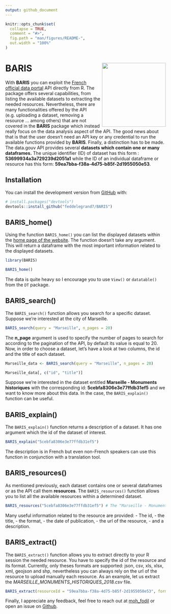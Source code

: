 ```yaml
---
output: github_document
---
```


<!-- README.md is generated from README.Rmd. Please edit that file -->

```r
knitr::opts_chunk$set(
  collapse = TRUE,
  comment = "#>",
  fig.path = "man/figures/README-",
  out.width = "100%"
)
```
# BARIS <a><img src='man/figures/hex.png' align="right" height="200" /></a>

<!-- badges: start -->

<!-- badges: end -->

With **BARIS** you can exploit the [French official data portal](www.data.gouv.fr) API directly from R. The package offers several capabilities, from listing the available datasets to extracting the needed resources. Nevertheless, there are many functionalities offered by the API (e.g. uploading a dataset, removing a resource ... among others) that are not covered in the **BARIS** package which instead really focus on the data analysis aspect of the API. The good news about that is that the user doesn't need an API key or any credential to run the available functions provided by **BARIS**. Finally, a distinction has to be made. The data.gouv API provides several **datasets which contain one or many dataframes.** The unique identifier (ID) of dataset has this form : **53699934a3a729239d2051a1** while the ID of an individual dataframe or resource has this form: **59ea7bba-f38a-4d75-b85f-2d1955050e53**. 

## Installation

You can install the development version from [GitHub](https://github.com/) with:

``` r
# install.packages("devtools")
devtools::install_github("feddelegrand7/BARIS")
```

## BARIS_home()

Using the function `BARIS_home()` you can list the displayed datasets within the [home page of the website](www.data.gouv.fr). The function doesn't take any argument. This will return a dataframe with the most important information related to the displayed datasets.

```r
library(BARIS)

BARIS_home()

```
The data is quite heavy so I encourage you to use `View()` or `datatable()` from the `DT` package. 


## BARIS_search()

The `BARIS_search()` function allows you search for a specific dataset. Suppose we're interested at the city of Marseille. 


```r

BARIS_search(query = "Marseille", n_pages = 20)

```

The **n_page** argument is used to specify the number of pages to search for according to the pagination of the API, by default its value is equal to 20. Now, in order to choose a dataset, let's have a look at two columns, the id and the title of each dataset. 

```r

Marseille_data <- BARIS_search(query = "Marseille", n_pages = 20)

Marseille_data[, c("id", "title")]


```

Suppose we're interested in the dataset entitled **Marseille - Monuments historiques** with the corresponding id: **5cebfa8306e3e77ffdb31ef5** and we want to know more about this data. In the case, the `BARIS_explain()` function can be useful. 


## BARIS_explain()

The `BARIS_explain()` function returns a description of a dataset. It has one argument which the id of the dataset of interest. 

```r

BARIS_explain("5cebfa8306e3e77ffdb31ef5")

```

The description is in French but even non-French speakers can use this function in conjunction with a translation tool. 


## BARIS_resources()

As mentioned previously, each dataset contains one or several dataframes or as the API call them **resources**. The `BARIS_resources()` function allows you to list all the available resources within a determined dataset. 


```r

BARIS_resources("5cebfa8306e3e77ffdb31ef5") # The "Marseille - Monuments historiques" id

```


Many useful information related to the resource are provided: 
- The id, 
- the title, 
- the format, 
- the date of publication, 
- the url of the resource,
- and a description.


## BARIS_extract()

The `BARIS_extract()` function allows you to extract directly to your R session the needed resource. You have to specify the id of the resource and its format. Currently, only theses formats are supported: json, csv, xls, xlsx, xml, geojson and shp, nevertheless you can always rely on the url of the resource to upload manually each resource. As an example, let us extract the *MARSEILLE_MONUMENTS_HISTORIQUES_2018.csv* file. 


```r

BARIS_extract(resourceId = "59ea7bba-f38a-4d75-b85f-2d1955050e53", format = "csv")

```

Finally, I appreciate any feedback, feel free to reach out at [moh_fodil](https://twitter.com/moh_fodil) or open an issue on [Github](https://github.com/feddelegrand7/BARIS/issues).







